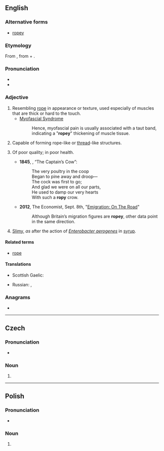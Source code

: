 ==English==

===Alternative forms===
* [[ropey]]

===Etymology===
From {{inh|en|enm|ropy|}}, from {{m|enm|rope|}} + {{m|enm|-y|}}.

===Pronunciation===
* {{IPA|en|/ˈɹəʊpi/}}
* {{rhymes|en|əʊpi}}

===Adjective===
{{en-adj|er|more}}

# Resembling [[rope]] in appearance or texture, used especially of muscles that are thick or hard to the touch.
#* [https://web.archive.org/web/20160315010503/http://www.lifeextension.com/Protocols/Neurological/Myofascial-Syndrome/Page-01 Myofascial Syndrome]
#*: Hence, myofascial pain is usually associated with a taut band, indicating a "'''ropey'''" thickening of muscle tissue.
# Capable of forming rope-like or [[thread]]-like structures.
# {{lb|en|British|colloquial}} Of poor quality; in poor health.
#: {{syn|en|inferior|second-rate|shabby|unwell}}
#* '''1845''', {{w|Thomas Hood}}, “The Captain’s Cow”:
#*: The very poultry in the coop<br>Began to pine away and droop—<br>The cock was first to go;<br>And glad we were on all our parts,<br>He used to damp our very hearts<br>With such a '''ropy''' crow.
#* '''2012''', The Economist, Sept. 8th, "[http://www.economist.com/node/21562230 Emigration: On The Road]"
#*: Although Britain’s migration figures are '''ropey''', other data point in the same direction.
# {{lb|en|of [[milk]] or another liquid}} [[slimy|Slimy]], ''as'' after the action of ''[[Enterobacter aerogenes]]'' in [[syrup]].
#: {{syn|en|bingy|q1=slang}}

====Related terms====
* [[rope]]

====Translations====
{{trans-top|resembling rope}}
* Scottish Gaelic: {{t|gd|ròibeanach}}
{{trans-mid}}
{{trans-bottom}}

{{trans-top|of poor quality; in poor health}}
* Russian: {{t+|ru|скве́рный|n}}, {{t+|ru|неудовлетвори́тельный|m}}
{{trans-mid}}
{{trans-bottom}}

===Anagrams===
* {{anagrams|en|a=opry|opry|pory|pyro|pyro-}}

----

==Czech==

===Pronunciation===
* {{IPA|cs|/ˈropɪ/}}

===Noun===
{{cs-noun form}}

# {{inflection of|cs|ropa||gen|s|;|nom//acc//voc|p}}

----

==Polish==

===Pronunciation===
* {{pl-IPA}}

===Noun===
{{head|pl|noun form|g=f}}

# {{inflection of|pl|ropa||gen|s}}